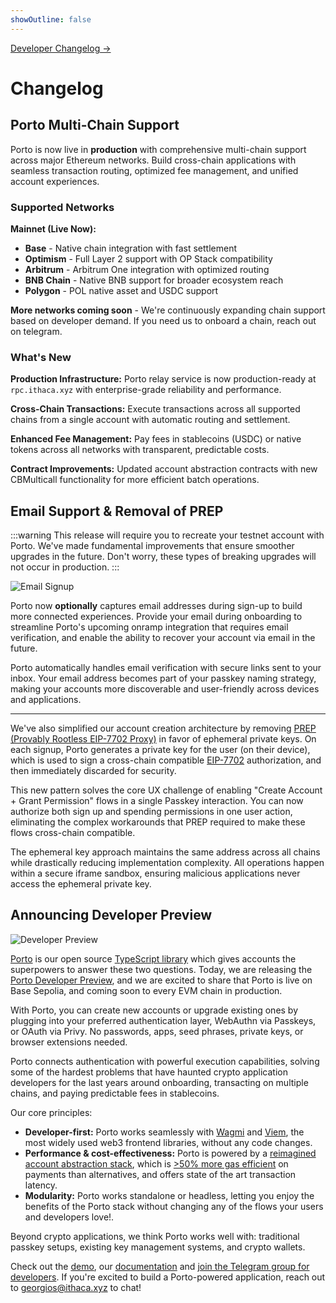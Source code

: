 ```yaml
---
showOutline: false
---
```



<div className="absolute top-11 right-12 z-10">
  <a
    className="text-sm text-accent font-[400]"
    href="https://github.com/ithacaxyz/porto/releases"
    target="_blank"
    rel="noopener noreferrer"
  >
    Developer Changelog →
  </a>
</div>

# Changelog

## Porto Multi-Chain Support

<ChangelogDate date="2025-08-19" />

Porto is now live in **production** with comprehensive multi-chain support across major Ethereum networks. Build cross-chain applications with seamless transaction routing, optimized fee management, and unified account experiences.

### Supported Networks

**Mainnet (Live Now):**
- **Base** - Native chain integration with fast settlement
- **Optimism** - Full Layer 2 support with OP Stack compatibility  
- **Arbitrum** - Arbitrum One integration with optimized routing
- **BNB Chain** - Native BNB support for broader ecosystem reach
- **Polygon** - POL native asset and USDC support

**More networks coming soon** - We're continuously expanding chain support based on developer demand. If you need us to onboard a chain, reach out on telegram.

### What's New

**Production Infrastructure:** Porto relay service is now production-ready at `rpc.ithaca.xyz` with enterprise-grade reliability and performance.

**Cross-Chain Transactions:** Execute transactions across all supported chains from a single account with automatic routing and settlement.

**Enhanced Fee Management:** Pay fees in stablecoins (USDC) or native tokens across all networks with transparent, predictable costs.

**Contract Improvements:** Updated account abstraction contracts with new CBMulticall functionality for more efficient batch operations.

## Email Support & Removal of PREP

<ChangelogDate date="2025-06-20" />

:::warning
This release will require you to recreate your testnet account with Porto. We've made fundamental improvements that ensure smoother upgrades in the future. Don't worry, these types of breaking upgrades will not occur in production.
:::

<div className="flex justify-center">
  <img className="w-[300px]" src="/email-signup.png" alt="Email Signup" />
</div>

Porto now **optionally** captures email addresses during sign-up to build more connected experiences.
Provide your email during onboarding to streamline Porto's upcoming onramp integration that requires email
verification, and enable the ability to recover your account via email in the future.

Porto automatically handles email verification with secure links sent to your inbox.
Your email address becomes part of your passkey naming strategy, making your accounts more discoverable
and user-friendly across devices and applications.

---

We've also simplified our account creation architecture by removing [PREP (Provably Rootless EIP-7702 Proxy)](https://blog.biconomy.io/prep-deep-dive/)
in favor of ephemeral private keys. On each signup, Porto generates a private key for the user (on their device),
which is used to sign a cross-chain compatible [EIP-7702](https://eips.ethereum.org/EIPS/eip-7702) authorization,
and then immediately discarded for security.

This new pattern solves the core UX challenge of enabling "Create Account + Grant Permission" flows in a
single Passkey interaction. You can now authorize both sign up and spending permissions in
one user action, eliminating the complex workarounds that PREP required to make these flows
cross-chain compatible.

The ephemeral key approach maintains the same address across all chains while drastically reducing
implementation complexity. All operations happen within a secure iframe sandbox, ensuring malicious
applications never access the ephemeral private key.

## Announcing Developer Preview

<ChangelogDate date="2025-05-28" />

![Developer Preview](./porto-dev.png)

[Porto](https://ithaca.xyz/updates/porto) is our open source [TypeScript library](https://github.com/ithacaxyz/porto) which gives accounts the superpowers to answer these two questions. Today, we are releasing the [Porto Developer Preview](https://porto.sh), and we are excited to share that Porto is live on Base Sepolia, and coming soon to every EVM chain in production.

With Porto, you can create new accounts or upgrade existing ones by plugging into your preferred authentication layer, WebAuthn via Passkeys, or OAuth via Privy. No passwords, apps, seed phrases, private keys, or browser extensions needed.

Porto connects authentication with powerful execution capabilities⁠, solving some of the hardest problems that have haunted crypto application developers for the last years around onboarding, transacting on multiple chains, and paying predictable fees in stablecoins.

Our core principles:

- **Developer-first:** Porto works seamlessly with [Wagmi](https://github.com/wevm/wagmi) and [Viem](https://github.com/wevm/viem), the most widely used web3 frontend libraries, without any code changes.
- **Performance & cost-effectiveness:** Porto is powered by a  [reimagined account abstraction stack](https://porto.sh/contracts), which is [>50% more gas efficient](https://porto.sh/contracts/benchmarks) on payments than alternatives, and offers state of the art transaction latency.
- **Modularity:** Porto works standalone or headless, letting you enjoy the benefits of the Porto stack without changing any of the flows your users and developers love!.

Beyond crypto applications, we think Porto works well with: traditional passkey setups, existing key management systems, and crypto wallets.

Check out the [demo](https://porto.sh), our [documentation](https://porto.sh/sdk) and [join the Telegram group for developers](https://t.me/porto_devs). If you're excited to build a Porto-powered application, reach out to [georgios@ithaca.xyz](mailto:georgios@ithaca.xyz) to chat!
